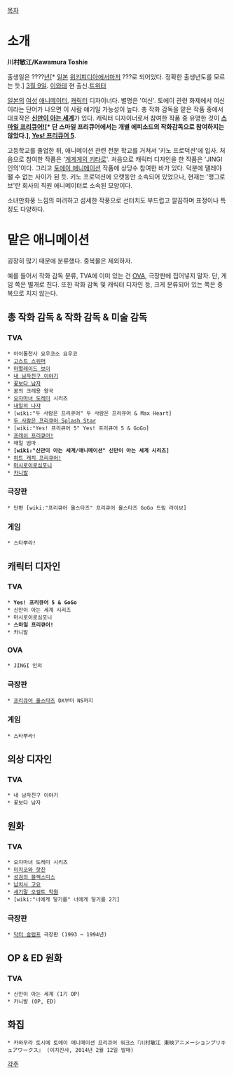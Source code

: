 [[목차]]
= 소개 =
'''川村敏江/Kawamura Toshie'''

출생일은 ????[[년]][* [[일본]] [[위키피디아]]에서마저 ???로 되어있다. 정확한 출생년도를 모르는 듯.] [[3월 9일]]. [[이와테]] 현 출신.[https://twitter.com/waka_fuumi 트위터]

[[일본]]의 [[여성]] [[애니메이터]], [[캐릭터]] 디자이너다. 별명은 '여신'. 토에이 관련 화제에서 여신이라는 단어가 나오면 이 사람 얘기일 가능성이 높다.
총 작화 감독을 맡은 작품 중에서 대표작은 '''[[신만이 아는 세계]]'''가 있다. 캐릭터 디자이너로서 참여한 작품 중 유명한 것이 '''[[스마일 프리큐어!]][* 단 스마일 프리큐어에서는 개별 에피소드의 작화감독으로 참여하지는 않았다.], [[Yes! 프리큐어 5]]'''.

고등학교를 졸업한 뒤, 애니메이션 관련 전문 학교를 거쳐서 '키노 프로덕션'에 입사. 처음으로 참여한 작품은 '[[게게게의 키타로]]'. 처음으로 캐릭터 디자인을 한 작품은 'JINGI 인의'이다. 그리고 [[토에이 애니메이션]] 작품에 상당수 참여한 바가 있다. 덕분에 땔레야 땔 수 없는 사이가 된 듯. 키노 프로덕션에 오랫동안 소속되어 있었으나, 현재는 '맹그로브'란 회사의 직원 에니메이터로 소속된 모양이다.

소녀만화풍 느낌의 미려하고 섬세한 작풍으로 선터치도 부드럽고 깔끔하며 표정이나 특징도 다양하다. 

= 맡은 애니메이션 =
굉장히 많기 때문에 분류했다. 중복물은 제외하자.

예를 들어서 작화 감독 분류, TVA에 이미 있는 건 [[OVA]], 극장판에 집어넣지 말자. 단, 게임 쪽은 별개로 친다. 또한 작화 감독 및 캐릭터 디자인 등, 크게 분류되어 있는 쪽은 중복으로 치지 않는다.
== 총 작화 감독 & 작화 감독 & 미술 감독 ==
=== TVA ===
 * 아이돌천사 요우코소 요우코
 * [[고스트 스위퍼]]
 * [[마멀레이드 보이]]
 * [[내 남자친구 이야기]]
 * [[꽃보다 남자]]
 * 꿈의 크레용 왕국
 * [[오쟈마녀 도레미]] 시리즈
 * [[내일의 나쟈]]
 * [wiki:"두 사람은 프리큐어" 두 사람은 프리큐어 & Max Heart]
 * [[두 사람은 프리큐어 Splash Star]]
 * [wiki:"Yes! 프리큐어 5" Yes! 프리큐어 5 & GoGo]
 * [[프레쉬 프리큐어!]]
 * 매일 엄마
 * '''[wiki:"신만이 아는 세계/애니메이션" 신만이 아는 세계 시리즈]'''
 * [[하트 캐치 프리큐어!]]
 * [[마시로이로심포니]]
 * [[카니발]]
=== 극장판 ===
 * 단편 [wiki:"프리큐어 올스타즈" 프리큐어 올스타즈 GoGo 드림 라이브]
=== 게임 ===
 * 스타뿌라!

== 캐릭터 디자인 ==
=== TVA ===
 * '''Yes! 프리큐어 5 & GoGo'''
 * 신만이 아는 세계 시리즈
 * 마시로이로심포니
 * '''스마일 프리큐어!'''
 * 카니발
=== OVA ===
 * JINGI 인의
=== 극장판 ===
 * [[프리큐어 올스타즈]] DX부터 NS까지
=== 게임 ===
 * 스타뿌라!

== 의상 디자인 ==
=== TVA ===
 * 내 남자친구 이야기
 * 꽃보다 남자

== 원화 ==
=== TVA ===
 * 오쟈마녀 도레미 시리즈
 * [[미치코와 핫친]]
 * [[성검의 블랙스미스]] 
 * [[납치사 고요]]
 * [[세기말 오컬트 학원]]
 * [wiki:"너에게 닿기를" 너에게 닿기를 2기]
=== 극장판 ===
 * [[닥터 슬럼프]] 극장판 (1993 ~ 1994년)

== OP & ED 원화 ==
=== TVA ===
 * 신만이 아는 세계 (1기 OP)
 * 카니발 (OP, ED)

== 화집 ==
 * 카와무라 토시에 토에이 애니메이션 프리큐어 워크스『川村敏江 東映アニメーションプリキュアワークス』 (이치진샤, 2014년 2월 12일 발매)

[[각주]]
